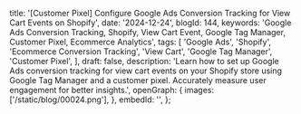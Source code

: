   title:
    '[Customer Pixel] Configure Google Ads Conversion Tracking for View Cart Events on Shopify',
  date: '2024-12-24',
  blogId: 144,
  keywords:
    'Google Ads Conversion Tracking, Shopify, View Cart Event, Google Tag Manager, Customer Pixel, Ecommerce Analytics',
  tags: [
    'Google Ads',
    'Shopify',
    'Ecommerce Conversion Tracking',
    'View Cart',
    'Google Tag Manager',
    'Customer Pixel',
  ],
  draft: false,
  description:
    'Learn how to set up Google Ads conversion tracking for view cart events on your Shopify store using Google Tag Manager and a customer pixel. Accurately measure user engagement for better insights.',
  openGraph: {
    images: ['/static/blog/00024.png'],
  },
  embedId: '',
};

<DataLayerCodeBlock fileName="view_cart.js" />
